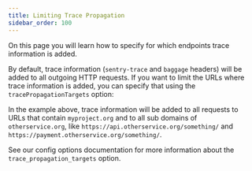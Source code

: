 ```yaml
---
title: Limiting Trace Propagation
sidebar_order: 100
---
```


On this page you will learn how to specify for which endpoints trace information is added.

By default, trace information (`sentry-trace` and `baggage` headers) will be added to all outgoing HTTP requests. If you want to limit the URLs where trace information is added, you can specify that using the `tracePropagationTargets` option:

<PlatformContent includePath="distributed-tracing/limiting-traces/" />

In the example above, trace information will be added to all requests to URLs that contain `myproject.org` and to all sub domains of `otherservice.org`, like `https://api.otherservice.org/something/` and `https://payment.otherservice.org/something/`.

See our <PlatformLink to="/configuration/options/#trace-propagation-targets">config options</PlatformLink> documentation for more information about the `trace_propagation_targets` option.
